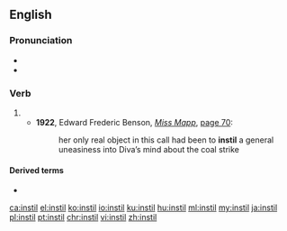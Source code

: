 ==English==

===Pronunciation===
* {{IPA|/ɪnˈstɪl/|lang=en}}
* {{rhymes|ɪl|lang=en}}

===Verb===
{{en-verb|instill}}

# {{alternative spelling of|instill|lang=en}}
#* '''1922''', Edward Frederic Benson, ''[[s:Miss Mapp|Miss Mapp]]'', [[s:Page:Miss_Mapp.djvu/74|page 70]]:
#*: her only real object in this call had been to '''instil''' a general uneasiness into Diva’s mind about the coal strike

====Derived terms====
* {{l|en|reinstil}}

[[ca:instil]]
[[el:instil]]
[[ko:instil]]
[[io:instil]]
[[ku:instil]]
[[hu:instil]]
[[ml:instil]]
[[my:instil]]
[[ja:instil]]
[[pl:instil]]
[[pt:instil]]
[[chr:instil]]
[[vi:instil]]
[[zh:instil]]